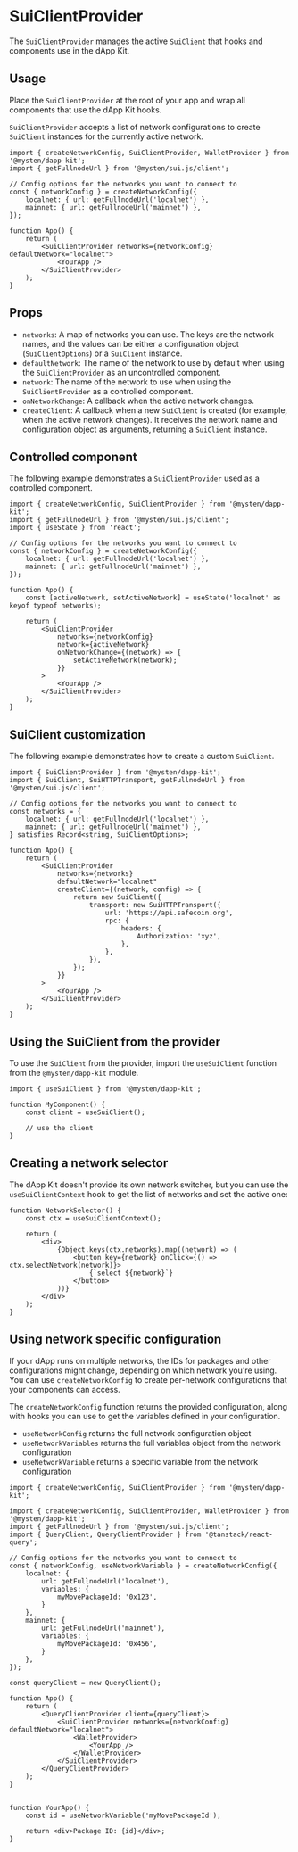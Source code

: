 # SuiClientProvider

The `SuiClientProvider` manages the active `SuiClient` that hooks and components use in the dApp
Kit.

## Usage

Place the `SuiClientProvider` at the root of your app and wrap all components that use the dApp Kit
hooks.

`SuiClientProvider` accepts a list of network configurations to create `SuiClient` instances for the
currently active network.

```tsx
import { createNetworkConfig, SuiClientProvider, WalletProvider } from '@mysten/dapp-kit';
import { getFullnodeUrl } from '@mysten/sui.js/client';

// Config options for the networks you want to connect to
const { networkConfig } = createNetworkConfig({
	localnet: { url: getFullnodeUrl('localnet') },
	mainnet: { url: getFullnodeUrl('mainnet') },
});

function App() {
	return (
		<SuiClientProvider networks={networkConfig} defaultNetwork="localnet">
			<YourApp />
		</SuiClientProvider>
	);
}
```

## Props

- `networks`: A map of networks you can use. The keys are the network names, and the values can be
  either a configuration object (`SuiClientOptions`) or a `SuiClient` instance.
- `defaultNetwork`: The name of the network to use by default when using the `SuiClientProvider` as
  an uncontrolled component.
- `network`: The name of the network to use when using the `SuiClientProvider` as a controlled
  component.
- `onNetworkChange`: A callback when the active network changes.
- `createClient`: A callback when a new `SuiClient` is created (for example, when the active network
  changes). It receives the network name and configuration object as arguments, returning a
  `SuiClient` instance.

## Controlled component

The following example demonstrates a `SuiClientProvider` used as a controlled component.

```tsx
import { createNetworkConfig, SuiClientProvider } from '@mysten/dapp-kit';
import { getFullnodeUrl } from '@mysten/sui.js/client';
import { useState } from 'react';

// Config options for the networks you want to connect to
const { networkConfig } = createNetworkConfig({
	localnet: { url: getFullnodeUrl('localnet') },
	mainnet: { url: getFullnodeUrl('mainnet') },
});

function App() {
	const [activeNetwork, setActiveNetwork] = useState('localnet' as keyof typeof networks);

	return (
		<SuiClientProvider
			networks={networkConfig}
			network={activeNetwork}
			onNetworkChange={(network) => {
				setActiveNetwork(network);
			}}
		>
			<YourApp />
		</SuiClientProvider>
	);
}
```

## SuiClient customization

The following example demonstrates how to create a custom `SuiClient`.

```tsx
import { SuiClientProvider } from '@mysten/dapp-kit';
import { SuiClient, SuiHTTPTransport, getFullnodeUrl } from '@mysten/sui.js/client';

// Config options for the networks you want to connect to
const networks = {
	localnet: { url: getFullnodeUrl('localnet') },
	mainnet: { url: getFullnodeUrl('mainnet') },
} satisfies Record<string, SuiClientOptions>;

function App() {
	return (
		<SuiClientProvider
			networks={networks}
			defaultNetwork="localnet"
			createClient={(network, config) => {
				return new SuiClient({
					transport: new SuiHTTPTransport({
						url: 'https://api.safecoin.org',
						rpc: {
							headers: {
								Authorization: 'xyz',
							},
						},
					}),
				});
			}}
		>
			<YourApp />
		</SuiClientProvider>
	);
}
```

## Using the SuiClient from the provider

To use the `SuiClient` from the provider, import the `useSuiClient` function from the
`@mysten/dapp-kit` module.

```tsx
import { useSuiClient } from '@mysten/dapp-kit';

function MyComponent() {
	const client = useSuiClient();

	// use the client
}
```

## Creating a network selector

The dApp Kit doesn't provide its own network switcher, but you can use the `useSuiClientContext`
hook to get the list of networks and set the active one:

```tsx
function NetworkSelector() {
	const ctx = useSuiClientContext();

	return (
		<div>
			{Object.keys(ctx.networks).map((network) => (
				<button key={network} onClick={() => ctx.selectNetwork(network)}>
					{`select ${network}`}
				</button>
			))}
		</div>
	);
}
```

## Using network specific configuration

If your dApp runs on multiple networks, the IDs for packages and other configurations might change,
depending on which network you're using. You can use `createNetworkConfig` to create per-network
configurations that your components can access.

The `createNetworkConfig` function returns the provided configuration, along with hooks you can use
to get the variables defined in your configuration.

- `useNetworkConfig` returns the full network configuration object
- `useNetworkVariables` returns the full variables object from the network configuration
- `useNetworkVariable` returns a specific variable from the network configuration

```tsx
import { createNetworkConfig, SuiClientProvider } from '@mysten/dapp-kit';

import { createNetworkConfig, SuiClientProvider, WalletProvider } from '@mysten/dapp-kit';
import { getFullnodeUrl } from '@mysten/sui.js/client';
import { QueryClient, QueryClientProvider } from '@tanstack/react-query';

// Config options for the networks you want to connect to
const { networkConfig, useNetworkVariable } = createNetworkConfig({
	localnet: {
		url: getFullnodeUrl('localnet'),
		variables: {
			myMovePackageId: '0x123',
		}
	},
	mainnet: {
		url: getFullnodeUrl('mainnet'),
		variables: {
			myMovePackageId: '0x456',
		}
	},
});

const queryClient = new QueryClient();

function App() {
	return (
		<QueryClientProvider client={queryClient}>
			<SuiClientProvider networks={networkConfig} defaultNetwork="localnet">
				<WalletProvider>
					<YourApp />
				</WalletProvider>
			</SuiClientProvider>
		</QueryClientProvider>
	);
}


function YourApp() {
	const id = useNetworkVariable('myMovePackageId');

	return <div>Package ID: {id}</div>;
}
```
